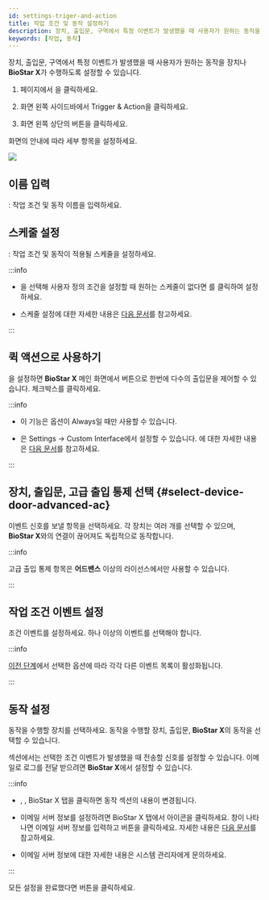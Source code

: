 ```yaml
---
id: settings-triger-and-action
title: 작업 조건 및 동작 설정하기
description: 장치, 출입문, 구역에서 특정 이벤트가 발생했을 때 사용자가 원하는 동작을 장치나 BioStar X가 수행하도록 설정할 수 있습니다.
keywords: [작업, 동작]
---
```


장치, 출입문, 구역에서 특정 이벤트가 발생했을 때 사용자가 원하는 동작을 장치나 **BioStar X**가 수행하도록 설정할 수 있습니다.

1. <Cmd sid='shell.header.launcher' /> 페이지에서 <Cmd sid='shell.header.setting' />을 클릭하세요. 

1. 화면 왼쪽 사이드바에서 <Cmd>Trigger & Action</Cmd>을 클릭하세요. 

1. 화면 왼쪽 상단의 <Cmd sid='button.func.addTriggerAndAction' product='2' /> 버튼을 클릭하세요.

화면의 안내에 따라 세부 항목을 설정하세요.

<Image src='/img/biostarx-settings-trigger-and-action-add.png' />

<Steps>

<Step>

## 이름 입력

<Cmd sid='common.name' product='2' />: 작업 조건 및 동작 이름을 입력하세요.

</Step>
<Step>

## 스케줄 설정

<Cmd sid='triggerAction.schedule' product='2' />: 작업 조건 및 동작이 적용될 스케줄을 설정하세요.

:::info

* <Cmd sid='triggerAction.input' product='2' />을 선택해 사용자 정의 조건을 설정할 때 원하는 스케줄이 없다면 <Cmd sid='button.plusAddSchedule' product='2' />를 클릭하여 설정하세요.

* 스케줄 설정에 대한 자세한 내용은 [다음 문서](settings-schedule)를 참고하세요.

:::

</Step>
<Step>

## 퀵 액션으로 사용하기

<Cmd sid='common.quickAction' product='2' />을 설정하면 **BioStar X** 메인 화면에서 <Cmd sid='common.quickAction' product='2' /> 버튼으로 한번에 다수의 출입문을 제어할 수 있습니다. <Cmd sid='triggerAction.quickAction' product='2' /> 체크박스를 클릭하세요.

:::info

* 이 기능은 <Cmd sid='triggerAction.schedule' product='2' /> 옵션이 <Cmd>Always</Cmd>일 때만 사용할 수 있습니다.

* <Cmd sid='common.quickAction' product='2' />은 <Cmd>Settings</Cmd> → <Cmd>Custom Interface</Cmd>에서 설정할 수 있습니다. <Cmd sid='common.quickAction' product='2' />에 대한 자세한 내용은 [다음 문서](#)를 참고하세요.

:::

</Step>
<Step>

## 장치, 출입문, 고급 출입 통제 선택 {#select-device-door-advanced-ac}

이벤트 신호를 보낼 항목을 선택하세요. 각 장치는 여러 개를 선택할 수 있으며, **BioStar X**와의 연결이 끊어져도 독립적으로 동작합니다.

:::info

<Cmd>고급 출입 통제</Cmd> 항목은 **어드밴스** 이상의 라이선스에서만 사용할 수 있습니다.

:::

</Step>
<Step>

## 작업 조건 이벤트 설정

조건 이벤트를 설정하세요. 하나 이상의 이벤트를 선택해야 합니다.

:::info

[이전 단계](#select-device-door-advanced-ac)에서 선택한 옵션에 따라 각각 다른 이벤트 목록이 활성화됩니다.

:::

</Step>
<Step>

## 동작 설정

동작을 수행할 장치를 선택하세요. 동작을 수행할 장치, 출입문, **BioStar X**의 동작을 선택할 수 있습니다.

<Cmd sid='triggerAction.action' product='2' /> 섹션에서는 선택한 조건 이벤트가 발생했을 때 전송할 신호를 설정할 수 있습니다. 이메일로 로그를 전달 받으려면 **BioStar X**에서 설정할 수 있습니다.

:::info

* <Cmd sid='common.device' product='2' />, <Cmd sid='common.door' product='2' />, <Cmd>BioStar X</Cmd> 탭을 클릭하면 동작 섹션의 내용이 변경됩니다.

* 이메일 서버 정보를 설정하려면 <Cmd>BioStar X</Cmd> 탭에서 <IcSet2 /> 아이콘을 클릭하세요. <Cmd sid='setting.triggerAction.smtpOption' product='2' /> 창이 나타나면 이메일 서버 정보를 입력하고 <Cmd sid='button.apply' product='2' /> 버튼을 클릭하세요. 자세한 내용은 [다음 문서](#)를 참고하세요.

* 이메일 서버 정보에 대한 자세한 내용은 시스템 관리자에게 문의하세요.

:::

</Step>

</Steps>

모든 설정을 완료했다면 <Cmd sid='button.apply' product='2' /> 버튼을 클릭하세요.